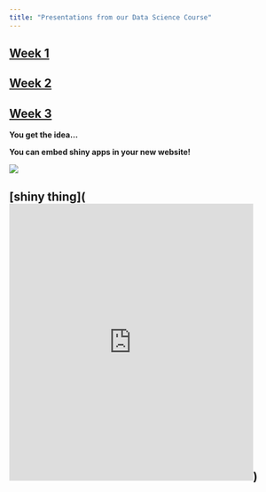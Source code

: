 ```yaml
---
title: "Presentations from our Data Science Course"
---
```



## [Week 1](general_programming.html)
## [Week 2](data_wrangling_in_R.html)
## [Week 3](data_visualization_final.html)

__You get the idea...__

__You can embed shiny apps in your new website!__

![](pics/nbc_shiny.gif)

## [shiny thing](<iframe src="https://shiny.rstudio.com/gallery/faithful.html" style="border: none; width: 440px; height: 500px"></iframe>)